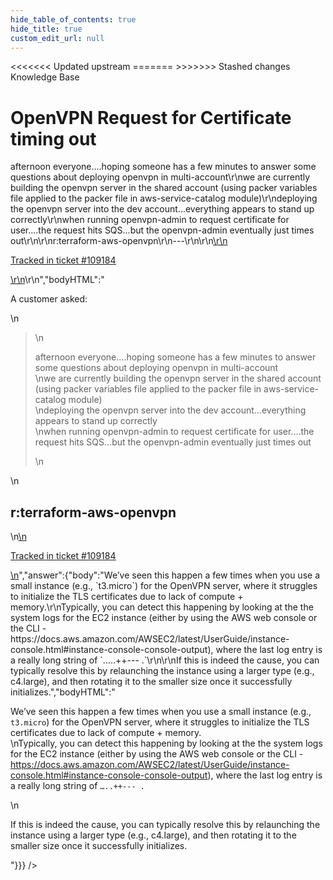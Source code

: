 ```yaml
---
hide_table_of_contents: true
hide_title: true
custom_edit_url: null
---
```



<head>
<<<<<<< Updated upstream
  <link rel="canonical" href="https://github.com/tnn-gruntwork-io/knowledge-base/discussions/547" />
=======
  <link rel="canonical" href="https://github.com/tnn-gruntwork-io/knowledge-base/discussions/547" />
>>>>>>> Stashed changes
</head>

<CenterLayout>
<span className="searchCategory">Knowledge Base</span>
<h1>OpenVPN Request for Certificate timing out</h1>
<GitHub discussion={{"id":"D_kwDOF8slf84AQlg1","number":547,"author":{"login":"zackproser"},"title":"OpenVPN Request for Certificate timing out","body":"\r\nA customer asked: \r\n> afternoon everyone....hoping someone has a few minutes to answer some questions about deploying openvpn in multi-account\r\nwe are currently building the openvpn server in the shared account (using packer variables file applied to the packer file in aws-service-catalog module)\r\ndeploying the openvpn server into the dev account...everything appears to stand up correctly\r\nwhen running openvpn-admin to request certificate for user....the request hits SQS...but the openvpn-admin eventually just times out\r\n\r\nr:terraform-aws-openvpn\r\n---\r\n\r\n<ins datetime=\"2022-08-30T17:05:36Z\">\r\n  <p><a href=\"https://support.gruntwork.io/hc/requests/109184\">Tracked in ticket #109184</a></p>\r\n</ins>\r\n","bodyHTML":"<p dir=\"auto\">A customer asked:</p>\n<blockquote>\n<p dir=\"auto\">afternoon everyone....hoping someone has a few minutes to answer some questions about deploying openvpn in multi-account<br>\nwe are currently building the openvpn server in the shared account (using packer variables file applied to the packer file in aws-service-catalog module)<br>\ndeploying the openvpn server into the dev account...everything appears to stand up correctly<br>\nwhen running openvpn-admin to request certificate for user....the request hits SQS...but the openvpn-admin eventually just times out</p>\n</blockquote>\n<h2 dir=\"auto\">r:terraform-aws-openvpn</h2>\n<ins datetime=\"2022-08-30T17:05:36Z\">\n  <p dir=\"auto\"><a href=\"https://support.gruntwork.io/hc/requests/109184\" rel=\"nofollow\">Tracked in ticket #109184</a></p>\n</ins>","answer":{"body":"We’ve seen this happen a few times when you use a small instance (e.g., `t3.micro`) for the OpenVPN server, where it struggles to initialize the TLS certificates due to lack of compute + memory.\r\nTypically, you can detect this happening by looking at the the system logs for the EC2 instance (either by using the AWS web console or the CLI - https://docs.aws.amazon.com/AWSEC2/latest/UserGuide/instance-console.html#instance-console-console-output), where the last log entry is a really long string of `…..++--- .`\r\n\r\nIf this is indeed the cause, you can typically resolve this by relaunching the instance using a larger type (e.g., c4.large), and then rotating it to the smaller size once it successfully initializes.","bodyHTML":"<p dir=\"auto\">We’ve seen this happen a few times when you use a small instance (e.g., <code class=\"notranslate\">t3.micro</code>) for the OpenVPN server, where it struggles to initialize the TLS certificates due to lack of compute + memory.<br>\nTypically, you can detect this happening by looking at the the system logs for the EC2 instance (either by using the AWS web console or the CLI - <a href=\"https://docs.aws.amazon.com/AWSEC2/latest/UserGuide/instance-console.html#instance-console-console-output\" rel=\"nofollow\">https://docs.aws.amazon.com/AWSEC2/latest/UserGuide/instance-console.html#instance-console-console-output</a>), where the last log entry is a really long string of <code class=\"notranslate\">…..++--- .</code></p>\n<p dir=\"auto\">If this is indeed the cause, you can typically resolve this by relaunching the instance using a larger type (e.g., c4.large), and then rotating it to the smaller size once it successfully initializes.</p>"}}} />

</CenterLayout>
  

<!-- ##DOCS-SOURCER-START
{
  "sourcePlugin": "github-discussions",
  "hash": "def5289196f86168a65df3de8801b77e"
}
##DOCS-SOURCER-END -->
